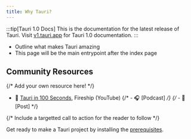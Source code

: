 ```yaml
---
title: Why Tauri?
---
```



:::tip[Tauri 1.0 Docs]
This is the documentation for the latest release of Tauri. Visit [v1.tauri.app](https://v1.tauri.app) for Tauri 1.0 documentation.
:::

- Outline what makes Tauri amazing
- This page will be the main entrypoint after the index page

## Community Resources

{/* Add your own resource here! */}

- 🎥 [Tauri in 100 Seconds](https://www.youtube.com/watch?v=-X8evddpu7M), Fireship (YouTube)
  {/* - 🎧 [Podcast] */}
  {/* - 📝 [Post] */}

{/* Include a targetted call to action for the reader to follow */}

<Card title="Next Steps" icon="rocket">

Get ready to make a Tauri project by installing the [prerequisites](/2/guide/prerequisites).

</Card>
